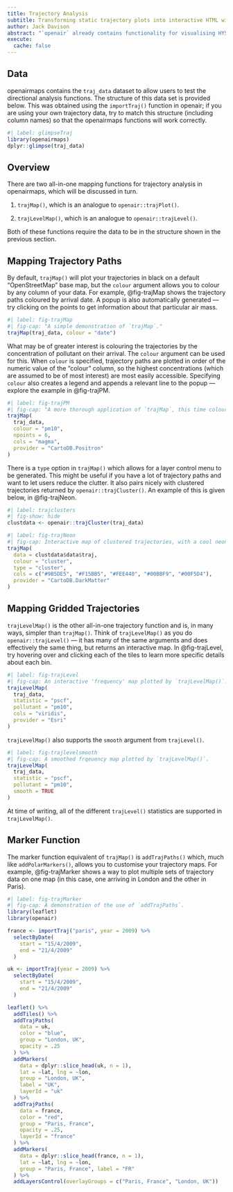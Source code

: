 ```yaml
---
title: Trajectory Analysis
subtitle: Transforming static trajectory plots into interactive HTML widgets 
author: Jack Davison
abstract: "`openair` already contains functionality for visualising HYSPLIT back trajectories, but as more trajectory paths are added these static plots can become difficult to interpret. `openairmaps` allows for effectively the same visualisations to be mapped in `leaflet`, which can help untangle these complex figures."
execute: 
  cache: false
---
```


## Data

[openairmaps]{.pkg} contains the `traj_data` dataset to allow users to test the directional analysis functions. The structure of this data set is provided below. This was obtained using the `importTraj()` function in [openair]{.pkg}; if you are using your own trajectory data, try to match this structure (including column names) so that the [openairmaps]{.pkg} functions will work correctly.

```r
#| label: glimpseTraj
library(openairmaps)
dplyr::glimpse(traj_data)
```

## Overview

There are two all-in-one mapping functions for trajectory analysis in [openairmaps]{.pkg}, which will be discussed in turn.

1.  `trajMap()`, which is an analogue to `openair::trajPlot()`.

2.  `trajLevelMap()`, which is an analogue to `openair::trajLevel()`.

Both of these functions require the data to be in the structure shown in the previous section.

## Mapping Trajectory Paths

By default, `trajMap()` will plot your trajectories in black on a default "OpenStreetMap" base map, but the `colour` argument allows you to colour by any column of your data. For example, @fig-trajMap shows the trajectory paths coloured by arrival date. A popup is also automatically generated --- try clicking on the points to get information about that particular air mass.

```r
#| label: fig-trajMap
#| fig-cap: "A simple demonstration of `trajMap`."
trajMap(traj_data, colour = "date")
```

What may be of greater interest is colouring the trajectories by the concentration of pollutant on their arrival. The `colour` argument can be used for this. When `colour` is specified, trajectory paths are plotted in order of the numeric value of the "colour" column, so the highest concentrations (which are assumed to be of most interest) are most easily accessible. Specifying `colour` also creates a legend and appends a relevant line to the popup --- explore the example in @fig-trajPM.

```r
#| label: fig-trajPM
#| fig-cap: "A more thorough application of `trajMap`, this time coloured by PM concentrations."
trajMap(
  traj_data,
  colour = "pm10",
  npoints = 6,
  cols = "magma",
  provider = "CartoDB.Positron"
)
```

There is a `type` option in `trajMap()` which allows for a layer control menu to be generated. This might be useful if you have a lot of trajectory paths and want to let users reduce the clutter. It also pairs nicely with clustered trajectories returned by `openair::trajCluster()`. An example of this is given below, in @fig-trajNeon.

```r
#| label: trajclusters
#| fig-show: hide
clustdata <- openair::trajCluster(traj_data)
```

```r
#| label: fig-trajNeon
#| fig-cap: Interactive map of clustered trajectories, with a cool neon colour scheme!
trajMap(
  data = clustdata$data$traj,
  colour = "cluster",
  type = "cluster",
  cols = c("#9B5DE5", "#F15BB5", "#FEE440", "#00BBF9", "#00F5D4"),
  provider = "CartoDB.DarkMatter"
)
```

## Mapping Gridded Trajectories

`trajLevelMap()` is the other all-in-one trajectory function and is, in many ways, simpler than `trajMap()`. Think of `trajLevelMap()` as you do `openair::trajLevel()` --- it has many of the same arguments and does effectively the same thing, but returns an interactive map. In @fig-trajLevel, try hovering over and clicking each of the tiles to learn more specific details about each bin.

```r
#| label: fig-trajLevel
#| fig-cap: An interactive 'frequency' map plotted by `trajLevelMap()`.
trajLevelMap(
  traj_data,
  statistic = "pscf",
  pollutant = "pm10",
  cols = "viridis",
  provider = "Esri"
)
```

`trajLevelMap()` also supports the `smooth` argument from `trajLevel()`.

```r
#| label: fig-trajlevelsmooth
#| fig-cap: A smoothed frqeuency map plotted by `trajLevelMap()`.
trajLevelMap(
  traj_data,
  statistic = "pscf",
  pollutant = "pm10",
  smooth = TRUE
)
```

At time of writing, all of the different `trajLevel()` statistics are supported in `trajLevelMap()`.

## Marker Function

The marker function equivalent of `trajMap()` is `addTrajPaths()` which, much like `addPolarMarkers()`, allows you to customise your trajectory maps. For example, @fig-trajMarker shows a way to plot multiple sets of trajectory data on one map (in this case, one arriving in London and the other in Paris).

```r
#| label: fig-trajMarker
#| fig-cap: A demonstration of the use of `addTrajPaths`.
library(leaflet)
library(openair)

france <- importTraj("paris", year = 2009) %>%
  selectByDate(
    start = "15/4/2009",
    end = "21/4/2009"
  )

uk <- importTraj(year = 2009) %>%
  selectByDate(
    start = "15/4/2009",
    end = "21/4/2009"
  )

leaflet() %>%
  addTiles() %>%
  addTrajPaths(
    data = uk,
    color = "blue",
    group = "London, UK",
    opacity = .25
  ) %>%
  addMarkers(
    data = dplyr::slice_head(uk, n = 1),
    lat = ~lat, lng = ~lon,
    group = "London, UK",
    label = "UK",
    layerId = "uk"
  ) %>%
  addTrajPaths(
    data = france,
    color = "red",
    group = "Paris, France",
    opacity = .25,
    layerId = "france"
  ) %>%
  addMarkers(
    data = dplyr::slice_head(france, n = 1),
    lat = ~lat, lng = ~lon,
    group = "Paris, France", label = "FR"
  ) %>%
  addLayersControl(overlayGroups = c("Paris, France", "London, UK"))
```

